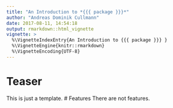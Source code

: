```yaml
---
title: "An Introduction to *{{{ package }}}*"
author: "Andreas Dominik Cullmann"
date: 2017-08-11, 14:54:18
output: rmarkdown::html_vignette
vignette: >
  %\VignetteIndexEntry{An Introduction to {{{ package }}} }
  %\VignetteEngine{knitr::rmarkdown}
  %\VignetteEncoding{UTF-8}
---
```


# Teaser
This is just a template.
# Features
There are not features.
